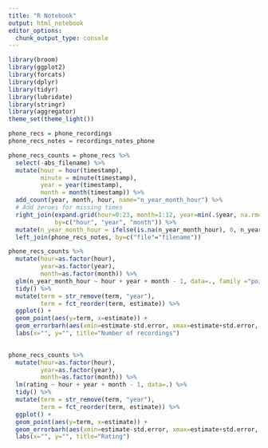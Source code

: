 ```yaml
---
title: "R Notebook"
output: html_notebook
editor_options: 
  chunk_output_type: console
---
```



```r
library(broom)
library(ggplot2)
library(forcats)
library(dplyr)
library(tidyr)
library(lubridate)
library(stringr)
library(aggregator)
theme_set(theme_light())
```

```r
phone_recs = phone_recordings
phone_recs_notes = recordings_notes_phone

phone_recs_counts = phone_recs %>% 
  select(-abs_filename) %>% 
  mutate(hour = hour(timestamp), 
         minute = minute(timestamp), 
         year = year(timestamp), 
         month = month(timestamp)) %>% 
  add_count(year, month, hour, name="n_year_month_hour") %>% 
  # Add zeroes for missing times
  right_join(expand.grid(hour=0:23, month=1:12, year=min(.$year, na.rm=TRUE):max(.$year, na.rm=TRUE)), 
             by=c("hour", "year", "month")) %>% 
  mutate(n_year_month_hour = ifelse(is.na(n_year_month_hour), 0, n_year_month_hour))  %>% 
  left_join(phone_recs_notes, by=c("file"="filename"))
```

```r
phone_recs_counts %>% 
  mutate(hour=as.factor(hour), 
         year=as.factor(year), 
         month=as.factor(month)) %>% 
  glm(n_year_month_hour ~ hour + year + month - 1, data=., family ="poisson") %>% 
  tidy() %>% 
  mutate(term = str_remove(term, "year"), 
         term = fct_reorder(term, estimate)) %>% 
  ggplot() +  
  geom_point(aes(y=term, x=estimate)) + 
  geom_errorbarh(aes(xmin=estimate-std.error, xmax=estimate+std.error, y=term)) + 
  labs(x="", y="", title="Number of recordings")
  
```

```r
phone_recs_counts %>% 
  mutate(hour=as.factor(hour), 
         year=as.factor(year), 
         month=as.factor(month)) %>% 
  lm(rating ~ hour + year + month - 1, data=.) %>% 
  tidy() %>% 
  mutate(term = str_remove(term, "year"), 
         term = fct_reorder(term, estimate)) %>% 
  ggplot() +  
  geom_point(aes(y=term, x=estimate)) + 
  geom_errorbarh(aes(xmin=estimate-std.error, xmax=estimate+std.error, y=term)) + 
  labs(x="", y="", title="Rating")
```

